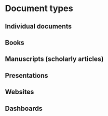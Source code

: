 # Document types

## Individual documents


## Books


## Manuscripts (scholarly articles)


## Presentations


## Websites


## Dashboards



